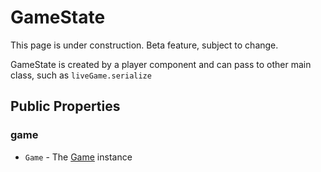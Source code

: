 
# GameState

<Callout type="warning" emoji="⚠️">
    This page is under construction.
</Callout>

<Callout type="warning" emoji="⚠️">
    Beta feature, subject to change.
</Callout>

GameState is created by a player component and can pass to other main class, such as `liveGame.serialize`

## Public Properties

### game

- `Game` - The [Game](./game) instance
